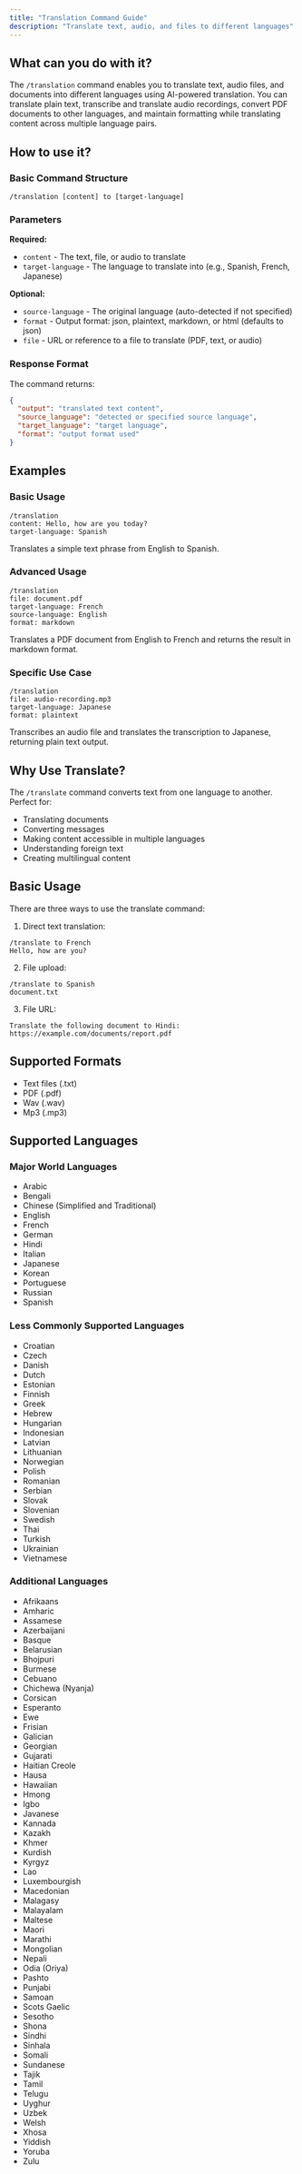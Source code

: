 ```yaml
---
title: "Translation Command Guide"
description: "Translate text, audio, and files to different languages"
---
```


## What can you do with it?

The `/translation` command enables you to translate text, audio files, and documents into different languages using AI-powered translation. You can translate plain text, transcribe and translate audio recordings, convert PDF documents to other languages, and maintain formatting while translating content across multiple language pairs.

## How to use it?

### Basic Command Structure
```
/translation [content] to [target-language]
```

### Parameters

**Required:**

- `content` - The text, file, or audio to translate
- `target-language` - The language to translate into (e.g., Spanish, French, Japanese)

**Optional:**

- `source-language` - The original language (auto-detected if not specified)
- `format` - Output format: json, plaintext, markdown, or html (defaults to json)
- `file` - URL or reference to a file to translate (PDF, text, or audio)

### Response Format

The command returns:
```json
{
  "output": "translated text content",
  "source_language": "detected or specified source language",
  "target_language": "target language",
  "format": "output format used"
}
```

## Examples

### Basic Usage
```
/translation
content: Hello, how are you today?
target-language: Spanish
```
Translates a simple text phrase from English to Spanish.

### Advanced Usage
```
/translation
file: document.pdf
target-language: French
source-language: English
format: markdown
```
Translates a PDF document from English to French and returns the result in markdown format.

### Specific Use Case
```
/translation
file: audio-recording.mp3
target-language: Japanese
format: plaintext
```
Transcribes an audio file and translates the transcription to Japanese, returning plain text output.

## Why Use Translate?

The `/translate` command converts text from one language to another. Perfect for:

- Translating documents
- Converting messages
- Making content accessible in multiple languages
- Understanding foreign text
- Creating multilingual content

## Basic Usage

There are three ways to use the translate command:

1. Direct text translation:
```
/translate to French 
Hello, how are you?
```

2. File upload:
```
/translate to Spanish
document.txt
```

3. File URL:
```
Translate the following document to Hindi:
https://example.com/documents/report.pdf
```

## Supported Formats

- Text files (.txt)
- PDF (.pdf)
- Wav (.wav)
- Mp3 (.mp3)

## Supported Languages

### Major World Languages
- Arabic
- Bengali
- Chinese (Simplified and Traditional)
- English
- French
- German
- Hindi
- Italian
- Japanese
- Korean
- Portuguese
- Russian
- Spanish

### Less Commonly Supported Languages
- Croatian
- Czech
- Danish
- Dutch
- Estonian
- Finnish
- Greek
- Hebrew
- Hungarian
- Indonesian
- Latvian
- Lithuanian
- Norwegian
- Polish
- Romanian
- Serbian
- Slovak
- Slovenian
- Swedish
- Thai
- Turkish
- Ukrainian
- Vietnamese

### Additional Languages
- Afrikaans
- Amharic
- Assamese
- Azerbaijani
- Basque
- Belarusian
- Bhojpuri
- Burmese
- Cebuano
- Chichewa (Nyanja)
- Corsican
- Esperanto
- Ewe
- Frisian
- Galician
- Georgian
- Gujarati
- Haitian Creole
- Hausa
- Hawaiian
- Hmong
- Igbo
- Javanese
- Kannada
- Kazakh
- Khmer
- Kurdish
- Kyrgyz
- Lao
- Luxembourgish
- Macedonian
- Malagasy
- Malayalam
- Maltese
- Maori
- Marathi
- Mongolian
- Nepali
- Odia (Oriya)
- Pashto
- Punjabi
- Samoan
- Scots Gaelic
- Sesotho
- Shona
- Sindhi
- Sinhala
- Somali
- Sundanese
- Tajik
- Tamil
- Telugu
- Uyghur
- Uzbek
- Welsh
- Xhosa
- Yiddish
- Yoruba
- Zulu


